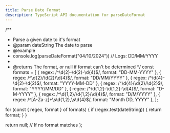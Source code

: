 ---
title: Parse Date Format
description: TypeScript API documentation for parseDateFormat
---

/\*\*

- Parse a given date to it's format
- @param dateString The date to parse
- @example
- console.log(parseDateFormat("04/10/2024")) // Logs: DD/MM/YYYY
-
- @returns The format, or null if format can't be determined
  \*/
  const formats = [
  { regex: /^\d{2}-\d{2}-\d{4}$/, format: "DD-MM-YYYY" },
    { regex: /^\d{2}\/\d{2}\/\d{4}$/, format: "DD/MM/YYYY" },
  { regex: /^\d{4}-\d{2}-\d{2}$/, format: "YYYY-MM-DD" },
    { regex: /^\d{4}\/\d{2}\/\d{2}$/, format: "YYYY/MM/DD" },
  { regex: /^\d{1,2}-\d{1,2}-\d{4}$/, format: "D-M-YYYY" },
    { regex: /^\d{1,2}\/\d{1,2}\/\d{4}$/, format: "D/M/YYYY" },
  { regex: /^[A-Za-z]+\s\d{1,2},\s\d{4}$/, format: "Month DD, YYYY" },
  ];

for (const { regex, format } of formats) {
if (regex.test(dateString)) {
return format;
}
}

return null; // If no format matches
};
